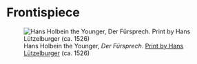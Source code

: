 # Frontispiece {.unnumbered}

::: {.frontispiece}

![Hans Holbein the Younger, _Der Fürsprech_. [Print by Hans Lützelburger](https://www.metmuseum.org/art/collection/search/365197) (ca. 1526)](../img/frontispiece.jpg)

:::